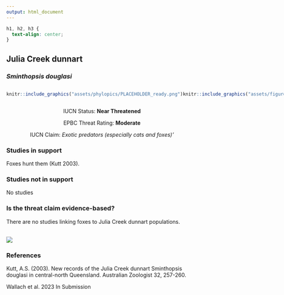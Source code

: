 ```yaml
---
output: html_document
---
```

```css
h1, h2, h3 {
  text-align: center;
}
```

## **Julia Creek dunnart**
### *Sminthopsis douglasi*

:::: {style="display: flex;"}

::: {}
  ```r
  knitr::include_graphics("assets/phylopics/PLACEHOLDER_ready.png")
  ```
:::

::: {}

:::

::: {}
  ```r
  knitr::include_graphics("assets/figures/Map_Fox_Sminthopsis douglasi.png")
  ```
:::

::::
<center>
IUCN Status: **Near Threatened**

EPBC Threat Rating: **Moderate**

IUCN Claim: *Exotic predators (especially cats and foxes)'*

</center>

### Studies in support

Foxes hunt them (Kutt 2003).

### Studies not in support

No studies

### Is the threat claim evidence-based?

There are no studies linking foxes to Julia Creek dunnart populations.
<br>
<br>

![](assets/figures/Main_Evidence_Fox_Sminthopsis douglasi.png)

### References

Kutt, A.S. (2003). New records of the Julia Creek dunnart Sminthopsis douglasi in central-north Queensland. Australian Zoologist 32, 257-260.

Wallach et al. 2023 In Submission

